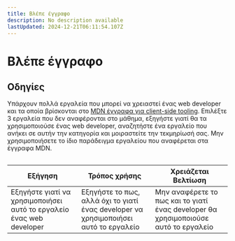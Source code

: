 ```yaml
---
title: Βλέπε έγγραφο
description: No description available
lastUpdated: 2024-12-21T06:11:54.107Z
---
```


# Βλέπε έγγραφο

## Οδηγίες

Υπάρχουν πολλά εργαλεία που μπορεί να χρειαστεί ένας web developer και τα οποία βρίσκονται στο [MDN έγγραφα για client-side tooling](https://developer.mozilla.org/docs/Learn/Tools_and_testing/Understanding_client-side_tools/Overview). Επιλέξτε 3 εργαλεία που δεν αναφέρονται στο μάθημα, εξηγήστε γιατί θα τα χρησιμοποιούσε ένας web developer, αναζητήστε ένα εργαλείο που ανήκει σε αυτήν την κατηγορία και μοιραστείτε την τεκμηρίωσή σας. Μην χρησιμοποιήσετε το ίδιο παράδειγμα εργαλείου που αναφέρεται στα έγγραφα MDN.

## 

Εξήγηση | Τρόπος χρήσης | Χρειάζεται Βελτίωση
--- | --- | -- |
| Εξηγήστε γιατί να χρησιμοποιήσει αυτό το εργαλείο ένας web developer| Εξηγήστε το πως, αλλά όχι το γιατί ένας developer να χρησιμοποιήσει αυτό το εργαλείο| Μην αναφέρετε το πως και το γιατί ένας developer θα χρησιμοποιούσε αυτό το εργαλείο |

